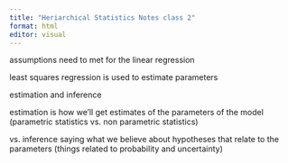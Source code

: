 ```yaml
---
title: "Heriarchical Statistics Notes class 2"
format: html
editor: visual
---
```


assumptions need to met for the linear regression

least squares regression is used to estimate parameters

estimation and inference

estimation is how we'll get estimates of the parameters of the model
(parametric statistics vs. non parametric statistics)

vs. inference
saying what we believe about hypotheses that relate to the parameters
(things related to probability and uncertainty)



